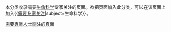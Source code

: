 {{追踪分类}}
{{Empty category}}

本分类收录需要[[生命科学|生命科学]]专家关注的页面。欲把页面加入此分类，可以在该页面上加入<nowiki>{{</nowiki>[[模板:需要专家关注|需要专家关注]]<nowiki>|subject=生命科学}}</nowiki>。

[[Category:需要專業人士關注的頁面|]]